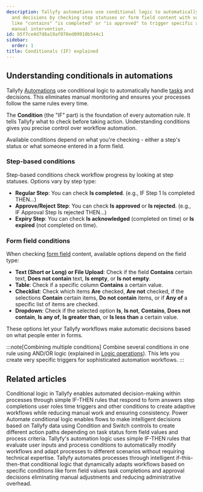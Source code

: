 ```yaml
---
description: Tallyfy automations use conditional logic to automatically handle tasks
  and decisions by checking step statuses or form field content with various operators
  like "contains" "is completed" or "is approved" to trigger specific actions without
  manual intervention.
id: b5f7ce4d7d8a19af070ed09910b544c1
sidebar:
  order: 1
title: Conditionals (IF) explained
---
```


## Understanding conditionals in automations

Tallyfy [Automations](/products/pro/documenting/templates/automations/) use conditional logic to automatically handle [tasks](/products/pro/tracking-and-tasks/tasks/) and decisions. This eliminates manual monitoring and ensures your processes follow the same rules every time.

The **Condition** (the "IF" part) is the foundation of every automation rule. It tells Tallyfy what to check before taking action. Understanding conditions gives you precise control over workflow automation.

Available conditions depend on what you're checking - either a step's status or what someone entered in a form field.

### Step-based conditions

Step-based conditions check workflow progress by looking at step statuses. Options vary by step type:

- **Regular Step**: You can check **Is completed**. (e.g., IF Step 1 Is completed THEN...)
- **Approve/Reject Step**: You can check **Is approved** or **Is rejected**. (e.g., IF Approval Step Is rejected THEN...)
- **Expiry Step**: You can check **Is acknowledged** (completed on time) or **Is expired** (not completed on time).

### Form field conditions

When checking [form field](/products/pro/tracking-and-tasks/tasks/what-are-form-fields-in-tallyfy/) content, available options depend on the field type:

- **Text (Short or Long) or File Upload**: Check if the field **Contains** certain text, **Does not contain** text, **Is empty**, or **Is not empty**.
- **Table**: Check if a specific column **Contains** a certain value.
- **Checklist**: Check which items **Are** checked, **Are not** checked, if the selections **Contain** certain items, **Do not contain** items, or if **Any of** a specific list of items are checked.
- **Dropdown**: Check if the selected option **Is**, **Is not**, **Contains**, **Does not contain**, **Is any of**, **Is greater than**, or **Is less than** a certain value.

These options let your Tallyfy workflows make automatic decisions based on what people enter in forms.

:::note[Combining multiple conditions]
Combine several conditions in one rule using AND/OR logic (explained in [Logic operations](/products/pro/documenting/templates/automations/logic-explained/)). This lets you create very specific triggers for sophisticated automation workflows.
:::


## Related articles
<CardGrid>
<LinkTitleCard header="<b>Automations > Conditionals</b>" href="/products/pro/documenting/templates/automations/conditionals/" > Conditional logic in Tallyfy enables automated decision-making within processes through simple IF-THEN rules that respond to form answers step completions user roles time triggers and other conditions to create adaptive workflows while reducing manual work and ensuring consistency. </LinkTitleCard>
<LinkTitleCard header="<b>Power Automate > Using conditional logic in Power Automate</b>" href="/products/pro/integrations/middleware/power-automate/using-conditional-logic-in-power-automate/" > Power Automate conditional logic enables flows to make intelligent decisions based on Tallyfy data using Condition and Switch controls to create different action paths depending on task status form field values and process criteria. </LinkTitleCard>
<LinkTitleCard header="<b>Automations > Logic operations explained</b>" href="/products/pro/documenting/templates/automations/logic-explained/" > Tallyfy's automation logic uses simple IF-THEN rules that evaluate user inputs and process conditions to automatically modify workflows and adapt processes to different scenarios without requiring technical expertise. </LinkTitleCard>
<LinkTitleCard header="<b>Tutorials > Create an automation</b>" href="/products/pro/tutorials/how-can-tallyfy-automate-and-streamline-my-processes/" > Tallyfy automates processes through intelligent if-this-then-that conditional logic that dynamically adapts workflows based on specific conditions like form field values task completions and approval decisions eliminating manual adjustments and reducing administrative overhead. </LinkTitleCard>
</CardGrid>